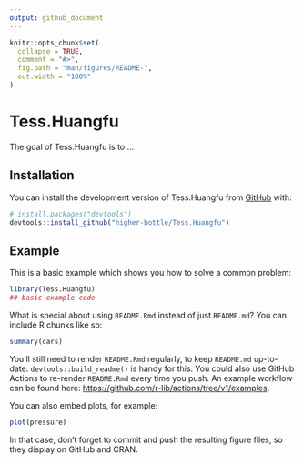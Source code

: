 ```yaml
---
output: github_document
---
```


<!-- README.md is generated from README.Rmd. Please edit that file -->

```r
knitr::opts_chunk$set(
  collapse = TRUE,
  comment = "#>",
  fig.path = "man/figures/README-",
  out.width = "100%"
)
```

# Tess.Huangfu

<!-- badges: start -->
<!-- badges: end -->

The goal of Tess.Huangfu is to ...

## Installation

You can install the development version of Tess.Huangfu from [GitHub](https://github.com/) with:

``` r
# install.packages("devtools")
devtools::install_github("higher-bottle/Tess.Huangfu")
```

## Example

This is a basic example which shows you how to solve a common problem:

```r
library(Tess.Huangfu)
## basic example code
```

What is special about using `README.Rmd` instead of just `README.md`? You can include R chunks like so:

```r
summary(cars)
```

You'll still need to render `README.Rmd` regularly, to keep `README.md` up-to-date. `devtools::build_readme()` is handy for this. You could also use GitHub Actions to re-render `README.Rmd` every time you push. An example workflow can be found here: <https://github.com/r-lib/actions/tree/v1/examples>.

You can also embed plots, for example:

```r
plot(pressure)
```

In that case, don't forget to commit and push the resulting figure files, so they display on GitHub and CRAN.
